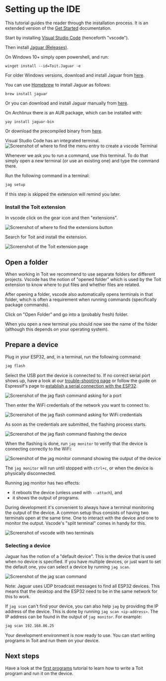 
# Setting up the IDE
This tutorial guides the reader through the installation process. It is an
extended version of the [Get Started](../getstarted) documentation.

Start by installing [Visual Studio Code](https://code.visualstudio.com/download)
(henceforth "vscode").

Then install [Jaguar (Releases)](https://github.com/toitlang/jaguar/releases).

<Tabs>
<Tab label="Windows">

On Windows 10+ simply open powershell, and run:
```shell
winget install --id=Toit.Jaguar -e
```

For older Windows versions, download and install Jaguar from
[here](https://github.com/toitlang/jaguar/releases/latest/download/jag_installer.exe).

</Tab>
<Tab label="macOS">

You can use [Homebrew](https://brew.sh/) to install Jaguar as follows:
```shell
brew install jaguar
```

Or you can download and install Jaguar manually from
[here](https://github.com/toitlang/jaguar/releases/latest/download/jag.dmg).

</Tab>

<Tab label="Linux">

On Archlinux there is an AUR package, which can be installed with:

```shell
yay install jaguar-bin
```

Or download the precompiled binary from [here](https://github.com/toitlang/jaguar/releases/latest/download/jag_linux.tgz).

</Tab>
</Tabs>

Visual Studio Code has an integrated terminal.
<img
  src={VscodeTerminal}
  alt="Screenshot of where to find the menu entry to create a vscode Terminal"
/>

Whenever we ask you to run a command, use this terminal. To do that
simply open a new terminal (or use an existing one) and type the command
there.

Run the following command in a terminal:
``` bash
jag setup
```

If this step is skipped the extension will remind you later.

### Install the Toit extension
In vscode click on the gear icon and then "extensions".

<img
  src={VscodeExtension}
  alt="Screenshot of where to find the extensions button"
/>

Search for Toit and install the extension.

<img
  src={VscodeToitExtension}
  alt="Screenshot of the Toit extension page"
/>


## Open a folder
When working in Toit we recommend to use separate folders for different
projects. Vscode has the notion of "opened folder" which is used by
the Toit extension to know where to put files and whether files are related.

After opening a folder, vscode also automatically opens terminals in that folder,
which is often a requirement when running commands (specifically package
commands).

Click on "Open Folder" and go into a (probably fresh) folder.

When you open a new terminal you should now see the name of the
folder (although this depends on your operating system).

## Prepare a device
Plug in your ESP32, and, in a terminal, run the following command:

``` bash
jag flash
```

Select the USB port the device is connected to. If no correct serial port shows up, have
a look at our [trouble-shooting page](../../../support/troubleshoot/serialtroubleshoot)
or follow the guide on Espressif's page to
[establish a serial connection with the ESP32](https://docs.espressif.com/projects/esp-idf/en/latest/esp32/get-started/establish-serial-connection.html).

<img
  src={JagPort}
  alt="Screenshot of the jag flash command asking for a port"
/>

Then enter the WiFi credentials of the network you want to connect to.

<img
  src={JagWiFi}
  alt="Screenshot of the jag flash command asking for WiFi credentials"
/>

As soon as the credentials are submitted, the flashing process starts.

<img
  src={JagFlash}
  alt="Screenshot of the jag flash command flashing the device"
/>

When the flashing is done, run `jag monitor` to verify that the device is
connecting correctly to the WiFi:

<img
  src={JagMonitor}
  alt="Screenshot of the jag monitor command showing the output of the device"
/>

The `jag monitor` will run until stopped with `ctrl+c`, or when the device is
physically disconnected.

Running jag monitor has two effects:
* it reboots the device (unless used with `--attach`), and
* it shows the output of programs.

During development it's convenient to always have a terminal monitoring
the output of the device. A common setup thus consists of having two
terminals open at the same time. One to interact with the device
and one to monitor the output. Vscode's "split terminal" comes in handy
for this.

<img
  src={VscodeSplitTerminals}
  alt="Screenshot of vscode with two terminals"
/>

### Selecting a device
Jaguar has the notion of a "default device". This is the device that is used
when no device is specified. If you have multiple devices, or just want to
set the default one, you can select a device by running `jag scan`.

<img
  src={JagScan}
  alt="Screenshot of the jag scan command"
/>

Note: Jaguar uses UDP broadcast messages to find all ESP32 devices. This means
that the desktop and the ESP32 need to be in the same network for this to work.

If `jag scan` can't find your device, you can also help `jag` by providing the
IP address of the device. This is done by running `jag scan <ip-address>`. The
IP address can be found in the output of `jag monitor`. For example:

``` bash
jag scan 192.168.86.25
```

Your development environment is now ready to use. You can start writing
programs in Toit and run them on your device.

## Next steps
Have a look at the [first programs](../firstprogram) tutorial to learn how to
write a Toit program and run it on the device.
